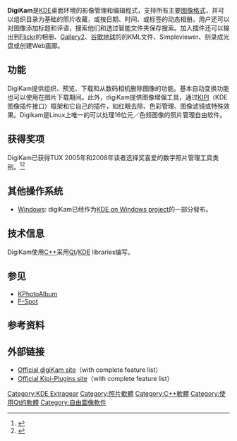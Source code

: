 {{Expand language|1=en|time=2022-06-23T23:23:10+00:00}}
{{lowercase}}
{{NoteTA|G1=IT|G2=FL}}
{{Infobox Software 
| name = DigiKam 
| logo = Breezeicons-apps-48-digikam.svg
| logo size = 75px
| screenshot = DigiKam_7.6.0_screenshot.png
| screenshto size = 240px
| caption =
| developer = DigiKam 開發團隊
| programming language = [[C++|C++]]([[Qt|Qt]])
| latest release version = 7.7.0
| latest release date = {{Release date and age|2022|06|26}}
| latest preview version = 
| latest preview date = 
| operating system = [[跨平台|跨平台]]([[Linux|Linux]], [[Windows|Windows]], [[macOS|macOS]]<ref>{{cite web|url=https://www.digikam.org/download/|title=Downloads; digiKam - Photo Management Program|publisher=digiKam|date=|accessdate=2017-08-07|archive-date=2017-09-05|archive-url=https://web.archive.org/web/20170905063832/https://www.digikam.org/download/|dead-url=no}}</ref>)
| genre = 數位照片管理程式
| license = [[GNU通用公共许可证|GNU通用公共许可证]] 
| website = [http://www.digikam.org www.digikam.org]
}}

'''DigiKam'''是[[KDE|KDE]]桌面环境的影像管理和编辑程式，支持所有主要[[图像格式|图像格式]]，并可以组织目录为基础的照片收藏，或按日期、时间、或标签的动态相册。用户还可以对图像添加标题和评语，搜索他们和透过智能文件夹保存搜索。加入插件还可以输出到[[Flickr|Flickr]]的相册、[[Gallery2|Gallery2]]、[[谷歌地球|谷歌地球]]的的KML文件、Simpleviewer、刻录成光盘或创建Web画廊。

== 功能 ==
DigiKam提供组织、预览、下载和从数码相机删除图像的功能。基本自动变换功能也可以使用在图片下载期间。此外，digiKam提供图像增强工具，通过[[KIPI|KIPI]]（KDE图像插件接口）框架和它自己的插件，如红眼去除、色彩管理、图像滤镜或特殊效果。Digikam是Linux上唯一的可以处理16位元／色频图像的照片管理自由软件。

== 获得奖项 ==
DigiKam已获得TUX 2005年和2008年读者选择奖喜爱的数字照片管理工具类别。<ref>{{Cite web |url=http://www.digikam.org/?q=node%2F31 |title=2005 Readers' Choice Award, Favorite Digital Photo Management Tool |accessdate=2020-09-25 |archive-date=2019-12-03 |archive-url=https://web.archive.org/web/20191203190102/https://www.digikam.org/?q=node%2F31 |dead-url=no }}</ref><ref>{{Cite web |url=http://www.digikam.org/?q=node%2F314 |title=digiKam wins TUX 2008 Readers Choice Award |accessdate=2020-09-25 |archive-date=2019-12-04 |archive-url=https://web.archive.org/web/20191204130007/https://www.digikam.org/?q=node%2F314 |dead-url=no }}</ref>
== 其他操作系统 ==
*[[Windows|Windows]]: digiKam已经作为[https://web.archive.org/web/20100419012037/http://windows.kde.org/ KDE on Windows project]的一部分發布。

== 技术信息 ==
DigiKam使用[[C++|C++]]采用[[Qt|Qt]]/[[KDE|KDE]] libraries编写。

== 参见 ==
* [[KPhotoAlbum|KPhotoAlbum]]
* [[F-Spot|F-Spot]]

== 参考资料 ==
<references/>

== 外部链接 ==
* [http://www.digikam.org Official digiKam site]{{Wayback|url=http://www.digikam.org/ |date=20090429080442 }}（with complete feature list）
* [http://www.kipi-plugins.org Official Kipi-Plugins site]{{Wayback|url=http://www.kipi-plugins.org/ |date=20200517030028 }}（with complete feature list）

{{KDE}}

<!-- Interlang -->

<!-- Categories -->

[[Category:KDE_Extragear|Category:KDE Extragear]]
[[Category:照片軟體|Category:照片軟體]]
[[Category:C++軟體|Category:C++軟體]]
[[Category:使用Qt的軟體|Category:使用Qt的軟體]]
[[Category:自由圖像軟件|Category:自由圖像軟件]]